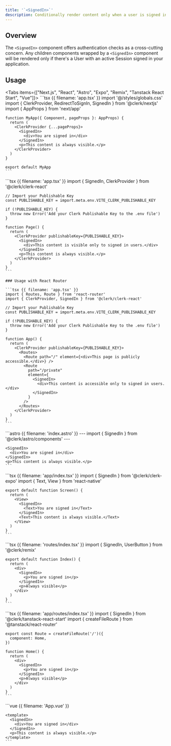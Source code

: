 ```yaml
---
title: '`<SignedIn>`'
description: Conditionally render content only when a user is signed in.
---
```


## Overview

The `<SignedIn>` component offers authentication checks as a cross-cutting concern. Any children components wrapped by a `<SignedIn>` component will be rendered only if there's a User with an active Session signed in your application.

## Usage

<Tabs items={["Next.js", "React", "Astro", "Expo", "Remix", "Tanstack React Start", "Vue"]}>
  <Tab>
    ```tsx {{ filename: 'app.tsx' }}
    import '@/styles/globals.css'
    import { ClerkProvider, RedirectToSignIn, SignedIn } from '@clerk/nextjs'
    import { AppProps } from 'next/app'

    function MyApp({ Component, pageProps }: AppProps) {
      return (
        <ClerkProvider {...pageProps}>
          <SignedIn>
            <div>You are signed in</div>
          </SignedIn>
          <p>This content is always visible.</p>
        </ClerkProvider>
      )
    }

    export default MyApp
    ```
  </Tab>

  <Tab>
    ```tsx {{ filename: 'app.tsx' }}
    import { SignedIn, ClerkProvider } from '@clerk/clerk-react'

    // Import your Publishable Key
    const PUBLISHABLE_KEY = import.meta.env.VITE_CLERK_PUBLISHABLE_KEY

    if (!PUBLISHABLE_KEY) {
      throw new Error('Add your Clerk Publishable Key to the .env file')
    }

    function Page() {
      return (
        <ClerkProvider publishableKey={PUBLISHABLE_KEY}>
          <SignedIn>
            <div>This content is visible only to signed in users.</div>
          </SignedIn>
          <p>This content is always visible.</p>
        </ClerkProvider>
      )
    }
    ```

    ### Usage with React Router

    ```tsx {{ filename: 'app.tsx' }}
    import { Routes, Route } from 'react-router'
    import { ClerkProvider, SignedIn } from '@clerk/clerk-react'

    // Import your Publishable Key
    const PUBLISHABLE_KEY = import.meta.env.VITE_CLERK_PUBLISHABLE_KEY

    if (!PUBLISHABLE_KEY) {
      throw new Error('Add your Clerk Publishable Key to the .env file')
    }

    function App() {
      return (
        <ClerkProvider publishableKey={PUBLISHABLE_KEY}>
          <Routes>
            <Route path="/" element={<div>This page is publicly accessible.</div>} />
            <Route
              path="/private"
              element={
                <SignedIn>
                  <div>This content is accessible only to signed in users.</div>
                </SignedIn>
              }
            />
          </Routes>
        </ClerkProvider>
      )
    }
    ```
  </Tab>

  <Tab>
    ```astro {{ filename: 'index.astro' }}
    ---
    import { SignedIn } from '@clerk/astro/components'
    ---

    <SignedIn>
      <div>You are signed in</div>
    </SignedIn>
    <p>This content is always visible.</p>
    ```
  </Tab>

  <Tab>
    ```tsx {{ filename: 'app/index.tsx' }}
    import { SignedIn } from '@clerk/clerk-expo'
    import { Text, View } from 'react-native'

    export default function Screen() {
      return (
        <View>
          <SignedIn>
            <Text>You are signed in</Text>
          </SignedIn>
          <Text>This content is always visible.</Text>
        </View>
      )
    }
    ```
  </Tab>

  <Tab>
    ```tsx {{ filename: 'routes/index.tsx' }}
    import { SignedIn, UserButton } from '@clerk/remix'

    export default function Index() {
      return (
        <div>
          <SignedIn>
            <p>You are signed in</p>
          </SignedIn>
          <p>Always visible</p>
        </div>
      )
    }
    ```
  </Tab>

  <Tab>
    ```tsx {{ filename: 'app/routes/index.tsx' }}
    import { SignedIn } from '@clerk/tanstack-react-start'
    import { createFileRoute } from '@tanstack/react-router'

    export const Route = createFileRoute('/')({
      component: Home,
    })

    function Home() {
      return (
        <div>
          <SignedIn>
            <p>You are signed in</p>
          </SignedIn>
          <p>Always visible</p>
        </div>
      )
    }
    ```
  </Tab>

  <Tab>
    ```vue {{ filename: 'App.vue' }}
    <script setup lang="ts">
    import { SignedIn } from '@clerk/vue'
    </script>

    <template>
      <SignedIn>
        <div>You are signed in</div>
      </SignedIn>
      <p>This content is always visible.</p>
    </template>
    ```
  </Tab>
</Tabs>
